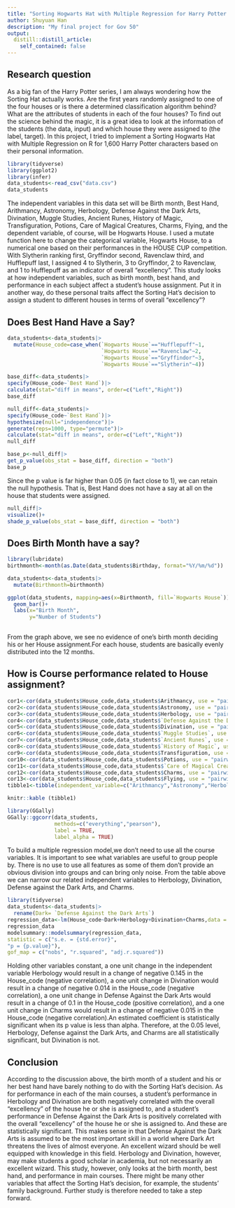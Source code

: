 ```yaml
---
title: "Sorting Hogwarts Hat with Multiple Regression for Harry Potter characters"
author: Shuyuan Han
description: "My final project for Gov 50"
output:
  distill::distill_article: 
    self_contained: false
---
```


## Research question
As a big fan of the Harry Potter series, I am always wondering how the Sorting Hat actually works. Are the first years randomly assigned to one of the four houses or is there a determined classification algorithm behind? What are the attributes of students in each of the four houses? To find out the science behind the magic, it is a great idea to look at the information of the students (the data, input) and which house they were assigned to (the label, target). In this project, I tried to implement a Sorting Hogwarts Hat with Multiple Regression on R for 1,600 Harry Potter characters based on their personal information.

```r
library(tidyverse)
library(ggplot2)
library(infer)
data_students<-read_csv("data.csv")
data_students
```

The independent variables in this data set will be Birth month, Best Hand, Arithmancy, Astronomy, Herbology, Defense Against the Dark Arts, Divination, Muggle Studies, Ancient Runes, History of Magic, Transfiguration, Potions, Care of Magical Creatures, Charms, Flying, and the dependent variable, of course, will be Hogwarts House. I used a mutate function here to change the categorical variable, Hogwarts House, to a numerical one based on their performances in the HOUSE CUP competition. With Slytherin ranking first, Gryffindor second, Ravenclaw third, and Hufflepuff last, I assigned 4 to Slytherin, 3 to Gryffindor, 2 to Ravenclaw, and 1 to Hufflepuff as an indicator of overall "excellency". This study looks at how independent variables, such as birth month, best hand, and performance in each subject affect a student's house assignment. Put it in another way, do these personal traits affect the Sorting Hat's decision to assign a student to different houses in terms of overall "excellency"?

## Does Best Hand Have a Say?
```r
data_students<-data_students|>
  mutate(House_code=case_when(`Hogwarts House`=="Hufflepuff"~1,
                              `Hogwarts House`=="Ravenclaw"~2,
                              `Hogwarts House`=="Gryffindor"~3,
                              `Hogwarts House`=="Slytherin"~4))

base_diff<-data_students|>
specify(House_code~`Best Hand`)|>
calculate(stat="diff in means", order=c("Left","Right"))
base_diff

null_diff<-data_students|>
specify(House_code~`Best Hand`)|>
hypothesize(null="independence")|>
generate(reps=1000, type="permute")|>
calculate(stat="diff in means", order=c("Left","Right"))
null_diff

base_p<-null_diff|>
get_p_value(obs_stat = base_diff, direction = "both")
base_p

```
Since the p value is far higher than 0.05 (in fact close to 1), we can retain the null hypothesis. That is, Best Hand does not have a say at all on the house that students were assigned.

```r
null_diff|>
visualize()+
shade_p_value(obs_stat = base_diff, direction = "both")
```
## Does Birth Month have a say?
```r
library(lubridate)
birthmonth<-month(as.Date(data_students$Birthday, format="%Y/%m/%d"))

data_students<-data_students|>
  mutate(Birthmonth=birthmonth)

ggplot(data_students, mapping=aes(x=Birthmonth, fill=`Hogwarts House`))+
  geom_bar()+
  labs(x="Birth Month",
       y="Number of Students")
  
```
From the graph above, we see no evidence of one's birth month deciding his or her House assignment.For each house, students are basically evenly distributed into the 12 months.

## How is Course performance related to House assignment?

```r

cor1<-cor(data_students$House_code,data_students$Arithmancy, use = "pairwise")
cor2<-cor(data_students$House_code,data_students$Astronomy, use = "pairwise")
cor3<-cor(data_students$House_code,data_students$Herbology, use = "pairwise")
cor4<-cor(data_students$House_code,data_students$`Defense Against the Dark Arts`, use = "pairwise")
cor5<-cor(data_students$House_code,data_students$Divination, use = "pairwise")
cor6<-cor(data_students$House_code,data_students$`Muggle Studies`, use = "pairwise")
cor7<-cor(data_students$House_code,data_students$`Ancient Runes`, use = "pairwise")
cor8<-cor(data_students$House_code,data_students$`History of Magic`, use = "pairwise")
cor9<-cor(data_students$House_code,data_students$Transfiguration, use = "pairwise")
cor10<-cor(data_students$House_code,data_students$Potions, use = "pairwise")
cor11<-cor(data_students$House_code,data_students$`Care of Magical Creatures`, use = "pairwise")
cor12<-cor(data_students$House_code,data_students$Charms, use = "pairwise")
cor13<-cor(data_students$House_code,data_students$Flying, use = "pairwise")
tibble1<-tibble(independent_variable=c("Arithmancy","Astronomy","Herbology","Defense Against the Dark Arts",	"Divination", "Muggle Studies",	"Ancient Runes","History of Magic",	"Transfiguration","Potions","Care of Magical Creatures", "Charms","Flying"), cor=c(cor1,cor2,cor3,cor4,cor5,cor6,cor7,cor8,cor9,cor10,cor11,cor12,cor13))

knitr::kable (tibble1)

library(GGally)
GGally::ggcorr(data_students,
               methods=c("everything","pearson"),
               label = TRUE,
               label_alpha = TRUE)
```

To build a multiple regression model,we don't need to use all the course variables. It is important to see what variables are useful to group people by. There is no use to use all features as some of them don’t provide an obvious division into groups and can bring only noise. From the table above we can narrow our related independent variables to Herbology, Divination, Defense against the Dark Arts, and Charms.
 
```r
library(tidyverse)
data_students<-data_students|>
  rename(Dark= `Defense Against the Dark Arts`)
regression_data<-lm(House_code~Dark+Herbology+Divination+Charms,data = data_students)
regression_data
modelsummary::modelsummary(regression_data,
statistic = c("s.e. = {std.error}",
"p = {p.value}"),
gof_map = c("nobs", "r.squared", "adj.r.squared"))
```

Holding other variables constant, a one unit change in the independent variable Herbology would result in a change of negative 0.145 in the House_code (negative correlation), a one unit change in Divination would result in a change of negative 0.014 in the House_code (negative correlation), a one unit change in Defense Against the Dark Arts would result in a change of 0.1 in the House_code (positive correlation), and a one unit change in Charms would result in a change of negative 0.015 in the House_code (negative correlation).An estimated coefficient is statistically significant when its p value is less than alpha. Therefore, at the 0.05 level, Herbology, Defense against the Dark Arts, and Charms are all statistically significant, but Divination is not. 
 
## Conclusion
According to the discussion above, the birth month of a student and his or her best hand have barely nothing to do with the Sorting Hat's decision. As for performance in each of the main courses, a student's performance in Herbology and Divination are both negatively correlated with the overall "excellency" of the house he or she is assigned to, and a student's performance in Defense Against the Dark Arts is positively correlated with the overall "excellency" of the house he or she is assigned to. And these are statistically significant. This makes sense in that Defense Against the Dark Arts is assumed to be the most important skill in a world where Dark Art threatens the lives of almost everyone. An excellent wizard should be well equipped with knowledge in this field. Herbology and Divination, however, may make students a good scholar in academia, but not necessarily an excellent wizard. This study, however, only looks at the birth month, best hand, and performance in main courses. There might be many other variables that affect the Sorting Hat's decision, for example, the students' family background. Further study is therefore needed to take a step forward. 
 